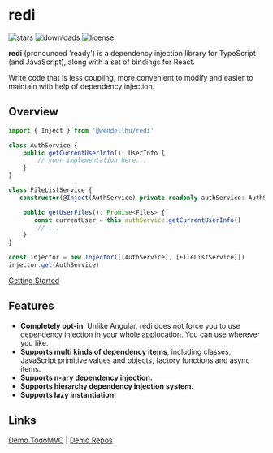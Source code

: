 
# redi

<p className="flex h-6">
  <img
    alt="stars"
    src="https://badgen.net/github/stars/hullis/redi"
    className="inline-block mr-2"
  />
  <img
    alt="downloads"
    src="https://badgen.net/npm/dt/@wendellhu/redi"
    className="inline-block mr-2"
  />
  <img
    alt="license"
    src="https://badgen.net/github/license/hullis/redi"
    className="inline-block mr-2"
  />
</p>


**redi** (pronounced 'ready') is a dependency injection library for TypeScript (and JavaScript), along with a set of bindings for React.

<Callout>Write code that is less coupling, more convenient to modify and easier to maintain with help of dependency injection.</Callout>


## Overview

```typescript 
import { Inject } from '@wendellhu/redi'

class AuthService {
    public getCurrentUserInfo(): UserInfo {
        // your implementation here...
    }
}

class FileListService {
   constructor(@Inject(AuthService) private readonly authService: AuthService) {}

    public getUserFiles(): Promise<Files> {
       const currentUser = this.authService.getCurrentUserInfo()
        // ...
    }
}

const injector = new Injector([[AuthService], [FileListService]])
injector.get(AuthService)
```

[Getting Started](/docs/introduction)

## Features

- **Completely opt-in**. Unlike Angular, redi does not force you to use dependency injection in your whole applocation. You can use wherever you like.
- **Supports multi kinds of dependency items**, including classes, JavaScript primitive values and objects, factory functions and async items.
- **Supports n-ary dependency injection.**
- **Supports hierarchy dependency injection system**.
- **Supports lazy instantiation.**

## Links

[Demo TodoMVC](https://hullis.github.io/redi-todomvc/) | [Demo Repos](https://github.com/hullis/redi-todomvc)